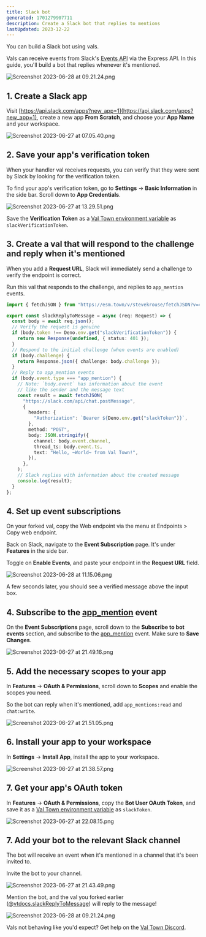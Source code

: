 ```yaml
---
title: Slack bot
generated: 1701279907711
description: Create a Slack bot that replies to mentions
lastUpdated: 2023-12-22
---
```



You can build a Slack bot using vals.

Vals can receive events from Slack's
[Events API](https://api.slack.com/apis/connections/events-api) via the Express
API. In this guide, you'll build a bot that replies whenever it's mentioned.

![Screenshot 2023-06-28 at 09.21.24.png](./a-slack-bot-that-replies-to-mentions/screenshot_2023-06-28_at_092124.png)

## 1. Create a Slack app

Visit
[https://api.slack.com/apps?new_app=1](https://api.slack.com/apps?new_app=1),
create a new app **From Scratch**, and choose your **App Name** and your
workspace.

![Screenshot 2023-06-27 at 07.05.40.png](./send-messages-to-slack/screenshot_2023-06-27_at_070540.png)

## 2. Save your app's verification token

When your handler val receives requests, you can verify that they were sent by
Slack by looking for the verification token.

To find your app's verification token, go to **Settings** → **Basic
Information** in the side bar. Scroll down to **App Credentials**.

![Screenshot 2023-06-27 at 13.29.51.png](./a-slack-bot-that-replies-to-mentions/screenshot_2023-06-27_at_132951.png)

Save the **Verification Token** as a
[Val Town environment variable](https://www.val.town/settings/environment-variables) as
`slackVerificationToken`.

## 3. Create a val that will respond to the challenge and reply when it's mentioned

When you add a **Request URL**, Slack will immediately send a challenge to
verify the endpoint is correct.

Run this val that responds to the challenge, and replies to `app_mention`
events.

```ts title="Reply to message" val
import { fetchJSON } from "https://esm.town/v/stevekrouse/fetchJSON?v=41";

export const slackReplyToMessage = async (req: Request) => {
  const body = await req.json();
  // Verify the request is genuine
  if (body.token !== Deno.env.get("slackVerificationToken")) {
    return new Response(undefined, { status: 401 });
  }
  // Respond to the initial challenge (when events are enabled)
  if (body.challenge) {
    return Response.json({ challenge: body.challenge });
  }
  // Reply to app_mention events
  if (body.event.type === "app_mention") {
    // Note: `body.event` has information about the event
    // like the sender and the message text
    const result = await fetchJSON(
      "https://slack.com/api/chat.postMessage",
      {
        headers: {
          "Authorization": `Bearer ${Deno.env.get("slackToken")}`,
        },
        method: "POST",
        body: JSON.stringify({
          channel: body.event.channel,
          thread_ts: body.event.ts,
          text: "Hello, ~World~ from Val Town!",
        }),
      },
    );
    // Slack replies with information about the created message
    console.log(result);
  }
};
```

## 4. Set up event subscriptions

On your forked val, copy the Web endpoint via the menu at Endpoints > Copy web
endpoint.

Back on Slack, navigate to the **Event Subscription** page. It's under
**Features** in the side bar.

Toggle on **Enable Events**, and paste your endpoint in the **Request URL**
field.

![Screenshot 2023-06-28 at 11.15.06.png](./a-slack-bot-that-replies-to-mentions/screenshot_2023-06-28_at_111506.png)

A few seconds later, you should see a verified message above the input box.

## 4. Subscribe to the [app_mention](https://api.slack.com/events/app_mention) event

On the **Event Subscriptions** page, scroll down to the **Subscribe to bot
events** section, and subscribe to the
[app_mention](https://api.slack.com/events/app_mention) event. Make sure to
**Save Changes**.

![Screenshot 2023-06-27 at 21.49.16.png](./a-slack-bot-that-replies-to-mentions/screenshot_2023-06-27_at_214916.png)

## 5. Add the necessary scopes to your app

In **Features** → **OAuth & Permissions**, scroll down to **Scopes** and enable
the scopes you need.

So the bot can reply when it's mentioned, add `app_mentions:read` and
`chat:write`.

![Screenshot 2023-06-27 at 21.51.05.png](./a-slack-bot-that-replies-to-mentions/screenshot_2023-06-27_at_215105.png)

## 6. Install your app to your workspace

In **Settings** → **Install App**, install the app to your workspace.

![Screenshot 2023-06-27 at 21.38.57.png](./a-slack-bot-that-replies-to-mentions/screenshot_2023-06-27_at_213857.png)

## 7. Get your app's OAuth token

In **Features** → **OAuth & Permissions**, copy the **Bot User OAuth Token**,
and save it as a [Val Town environment variable](https://www.val.town/settings/environment-variables) as
`slackToken`.

![Screenshot 2023-06-27 at 22.08.15.png](./a-slack-bot-that-replies-to-mentions/screenshot_2023-06-27_at_220815.png)

## 7. Add your bot to the relevant Slack channel

The bot will receive an event when it's mentioned in a channel that it's been
invited to.

Invite the bot to your channel.

![Screenshot 2023-06-27 at 21.43.49.png](./a-slack-bot-that-replies-to-mentions/screenshot_2023-06-27_at_214349.png)

Mention the bot, and the val you forked earlier
([@vtdocs.slackReplyToMessage](https://www.val.town/v/vtdocs.slackReplyToMessage))
will reply to the message!

![Screenshot 2023-06-28 at 09.21.24.png](./a-slack-bot-that-replies-to-mentions/screenshot_2023-06-28_at_092124-1.png)

Vals not behaving like you'd expect? Get help on the
[Val Town Discord](https://discord.gg/dHv45uN5RY).

